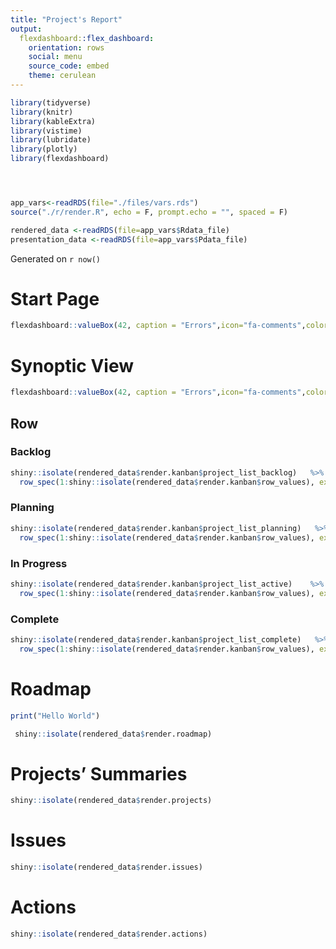 ```yaml
---
title: "Project's Report"
output: 
  flexdashboard::flex_dashboard:
    orientation: rows
    social: menu
    source_code: embed
    theme: cerulean
---
```


```r

library(tidyverse)
library(knitr)
library(kableExtra)
library(vistime)
library(lubridate)
library(plotly)
library(flexdashboard)




app_vars<-readRDS(file="./files/vars.rds")
source("./r/render.R", echo = F, prompt.echo = "", spaced = F)

rendered_data <-readRDS(file=app_vars$Rdata_file)
presentation_data <-readRDS(file=app_vars$Pdata_file)

```


Generated on `r now()`

Start Page
=======================================================================

```r
flexdashboard::valueBox(42, caption = "Errors",icon="fa-comments",color="red")
```


Synoptic View
=======================================================================

```r
flexdashboard::valueBox(42, caption = "Errors",icon="fa-comments",color="red")
```



Row {data-height=80%}
-----------------------------------------------------------------------


### Backlog

```r

shiny::isolate(rendered_data$render.kanban$project_list_backlog)   %>%
  row_spec(1:shiny::isolate(rendered_data$render.kanban$row_values), extra_css = "border-bottom: 1px solid white")

```



### Planning

```r

shiny::isolate(rendered_data$render.kanban$project_list_planning)   %>%
  row_spec(1:shiny::isolate(rendered_data$render.kanban$row_values), extra_css = "border-bottom: 1px solid white")

```




### In Progress

```r
shiny::isolate(rendered_data$render.kanban$project_list_active)    %>%
  row_spec(1:shiny::isolate(rendered_data$render.kanban$row_values), extra_css = "border-bottom: 1px solid white")
```




### Complete

```r
shiny::isolate(rendered_data$render.kanban$project_list_complete)   %>%
  row_spec(1:shiny::isolate(rendered_data$render.kanban$row_values), extra_css = "border-bottom: 1px solid white")

```



Roadmap
=======================================================================


```r
print("Hello World")
```



```r
 shiny::isolate(rendered_data$render.roadmap)

```


Projects' Summaries
=======================================================================


```r
shiny::isolate(rendered_data$render.projects)
```


Issues
=======================================================================


```r
shiny::isolate(rendered_data$render.issues)
```


Actions
=======================================================================


```r
shiny::isolate(rendered_data$render.actions)
```



